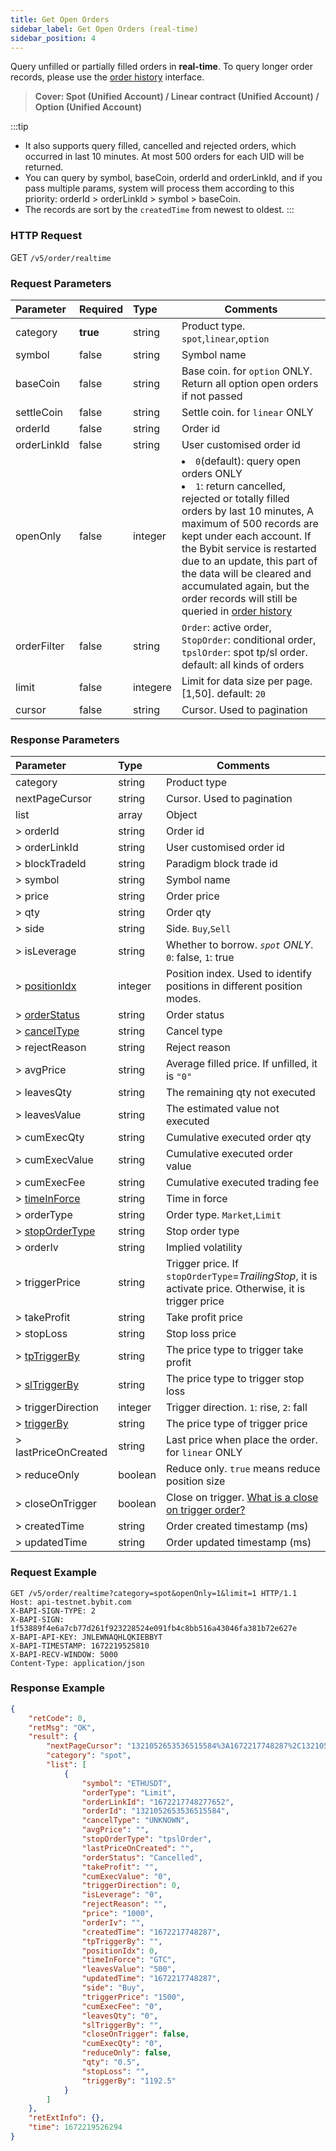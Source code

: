 ```yaml
---
title: Get Open Orders
sidebar_label: Get Open Orders (real-time)
sidebar_position: 4
---
```

Query unfilled or partially filled orders in **real-time**. To query longer order records, please use the [order history](order-list#) interface.
> **Cover: Spot (Unified Account) / Linear contract (Unified Account) / Option (Unified Account)**

:::tip
- It also supports query filled, cancelled and rejected orders, which occurred in last 10 minutes. At most 500 orders for each UID will be returned.
- You can query by symbol, baseCoin, orderId and orderLinkId, and if you pass multiple params, system will process them according to this priority: orderId > orderLinkId > symbol > baseCoin.
- The records are sort by the `createdTime` from newest to oldest.
:::


### HTTP Request
GET `/v5/order/realtime`

### Request Parameters
| Parameter | Required | Type | Comments|
|:----- |:-------|:-----|------ |
|category |**true** |string |Product type. `spot`,`linear`,`option` |
|symbol |false |string |Symbol name |
|baseCoin |false |string |Base coin. for `option` ONLY. Return all option open orders if not passed|
|settleCoin |false |string |Settle coin. for `linear` ONLY|
|orderId |false |string |Order id |
|orderLinkId |false |string |User customised order id |
|openOnly |false |integer |<li>`0`(default): query open orders ONLY</li><li>`1`: return cancelled, rejected or totally filled orders by last 10 minutes, A maximum of 500 records are kept under each account. If the Bybit service is restarted due to an update, this part of the data will be cleared and accumulated again, but the order records will still be queried in [order history](order-list#)</li>|
|orderFilter |false |string|`Order`: active order, `StopOrder`: conditional order, `tpslOrder`: spot tp/sl order. default: all kinds of orders|
|limit |false |integere |Limit for data size per page. [1,50]. default: `20`|
|cursor |false |string |Cursor. Used to pagination|

### Response Parameters
| Parameter | Type | Comments|
|:----- |:-----|------ |
|category |string |Product type |
|nextPageCursor |string |Cursor. Used to pagination |
|list |array |Object |
|> orderId  |string |Order id |
|> orderLinkId |string |User customised order id |
|> blockTradeId |string |Paradigm block trade id |
|> symbol |string |Symbol name |
|> price |string |Order price |
|> qty |string |Order qty |
|> side |string |Side. `Buy`,`Sell`|
|> isLeverage |string |Whether to borrow. _`spot` ONLY_. `0`: false, `1`: true|
|> [positionIdx](../enum#positionidx) |integer |Position index. Used to identify positions in different position modes.|
|> [orderStatus](../enum#orderstatus) |string |Order status |
|> [cancelType](../enum#canceltype) |string |Cancel type |
|> rejectReason |string |Reject reason |
|> avgPrice |string |Average filled price. If unfilled, it is `"0"` |
|> leavesQty |string |The remaining qty not executed |
|> leavesValue |string |The estimated value not executed |
|> cumExecQty |string |Cumulative executed order qty |
|> cumExecValue |string |Cumulative executed order value |
|> cumExecFee |string |Cumulative executed trading fee |
|> [timeInForce](../enum#timeinforce) |string |Time in force |
|> orderType |string |Order type. `Market`,`Limit` |
|> [stopOrderType](../enum#stopordertype) |string |Stop order type |
|> orderIv |string |Implied volatility |
|> triggerPrice |string |Trigger price. If `stopOrderType`=_TrailingStop_, it is activate price. Otherwise, it is trigger price|
|> takeProfit |string |Take profit price |
|> stopLoss |string |Stop loss price |
|> [tpTriggerBy](../enum#triggerby) |string |The price type to trigger take profit |
|> [slTriggerBy](../enum#triggerby) |string |The price type to trigger stop loss |
|> triggerDirection |integer |Trigger direction. `1`: rise, `2`: fall |
|> [triggerBy](../enum#triggerby) |string |The price type of trigger price |
|> lastPriceOnCreated |string |Last price when place the order. for `linear` ONLY |
|> reduceOnly |boolean |Reduce only. `true` means reduce position size |
|> closeOnTrigger |boolean |Close on trigger. <a href="https://www.bybit.com/en-US/help-center/bybitHC_Article?language=en_US&id=000001050">What is a close on trigger order?</a> |
|> createdTime |string |Order created timestamp (ms) |
|> updatedTime |string |Order updated timestamp (ms) |

### Request Example

```http
GET /v5/order/realtime?category=spot&openOnly=1&limit=1 HTTP/1.1
Host: api-testnet.bybit.com
X-BAPI-SIGN-TYPE: 2
X-BAPI-SIGN: 1f53889f4e6a7cb77d261f923228524e091fb4c8bb516a43046fa381b72e627e
X-BAPI-API-KEY: JNLEWNAQHLQKIEBBYT
X-BAPI-TIMESTAMP: 1672219525810
X-BAPI-RECV-WINDOW: 5000
Content-Type: application/json
```

### Response Example

```json
{
    "retCode": 0,
    "retMsg": "OK",
    "result": {
        "nextPageCursor": "1321052653536515584%3A1672217748287%2C1321052653536515584%3A1672217748287",
        "category": "spot",
        "list": [
            {
                "symbol": "ETHUSDT",
                "orderType": "Limit",
                "orderLinkId": "1672217748277652",
                "orderId": "1321052653536515584",
                "cancelType": "UNKNOWN",
                "avgPrice": "",
                "stopOrderType": "tpslOrder",
                "lastPriceOnCreated": "",
                "orderStatus": "Cancelled",
                "takeProfit": "",
                "cumExecValue": "0",
                "triggerDirection": 0,
                "isLeverage": "0",
                "rejectReason": "",
                "price": "1000",
                "orderIv": "",
                "createdTime": "1672217748287",
                "tpTriggerBy": "",
                "positionIdx": 0,
                "timeInForce": "GTC",
                "leavesValue": "500",
                "updatedTime": "1672217748287",
                "side": "Buy",
                "triggerPrice": "1500",
                "cumExecFee": "0",
                "leavesQty": "0",
                "slTriggerBy": "",
                "closeOnTrigger": false,
                "cumExecQty": "0",
                "reduceOnly": false,
                "qty": "0.5",
                "stopLoss": "",
                "triggerBy": "1192.5"
            }
        ]
    },
    "retExtInfo": {},
    "time": 1672219526294
}
```
